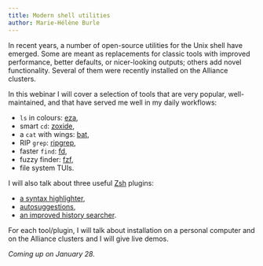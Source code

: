 ```yaml
---
title: Modern shell utilities
author: Marie-Hélène Burle
---
```


:::{.def}

In recent years, a number of open-source utilities for the Unix shell have emerged. Some are meant as replacements for classic tools with improved performance, better defaults, or nicer-looking outputs; others add novel functionality. Several of them were recently installed on the Alliance clusters.

In this webinar I will cover a selection of tools that are very popular, well-maintained, and that have served me well in my daily workflows:

- `ls` in colours: [eza](https://github.com/eza-community/eza),
- smart `cd`: [zoxide](https://github.com/ajeetdsouza/zoxide),
- a `cat` with wings: [bat](https://github.com/sharkdp/bat),
- RIP `grep`: [ripgrep](https://github.com/BurntSushi/ripgrep),
- faster `find`: [fd](https://github.com/sharkdp/fd),
- fuzzy finder: [fzf](https://github.com/junegunn/fzf),
- file system TUIs.

I will also talk about three useful [Zsh](https://www.zsh.org/) plugins:

- [a syntax highlighter](https://github.com/zsh-users/zsh-syntax-highlighting),
- [autosuggestions](https://github.com/zsh-users/zsh-autosuggestions),
- [an improved history searcher](https://github.com/zsh-users/zsh-history-substring-search).

For each tool/plugin, I will talk about installation on a personal computer and on the Alliance clusters and I will give live demos.

:::

*Coming up on January 28.*

<!-- [Slides](wb_tools3_slides.qmd){.btn .btn-outline-primary} [(Click and wait: this reveal.js presentation may take a little time to load.)]{.inlinenote} -->
<!-- <br><br> -->

<!-- {{< video https://www.youtube.com/embed/ >}} -->
